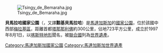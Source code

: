 {{Unreferenced|time=2021-02-01T11:19:02+00:00}}
[[Image:Tsingy_de_Bemaraha.jpg|thumb]]

'''貝馬拉哈國家公園'''（{{Lang-fr|Parc national Tsingy de Bemaraha}}，又譯'''黥基貝馬拉哈'''）是[[馬達加斯加|馬達加斯加]]的[[國家公園|國家公園]]，位於該國中西部[[梅拉基區|梅拉基區]]，距離首都[[塔那那利佛|塔那那利佛]]約300公里，佔地723平方公里，成立於1997年8月1日，以[[喀斯特地形|喀斯特地形]]聞名，被[[聯合國|聯合國]]列為[[世界遺產|世界遺產]]。

{{coord|18|40|S|44|45|E|source:kolossus-dewiki|display=title}}
{{馬達加斯加國家公園與保護區}}
{{DEFAULTSORT:Bemaraha}}
[[Category:馬達加斯加國家公園|Category:馬達加斯加國家公園]]
[[Category:馬達加斯加世界遺產|Category:馬達加斯加世界遺產]]
{{Madagascar-geo-stub}}
{{WH-stub}}